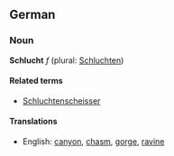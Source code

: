 ==German==
===Noun===
'''Schlucht''' ''f'' (plural: [[Schluchten]])

====Related terms====
*[[Schluchtenscheisser]]

====Translations====
*English: [[canyon]], [[chasm]], [[gorge]], [[ravine]]